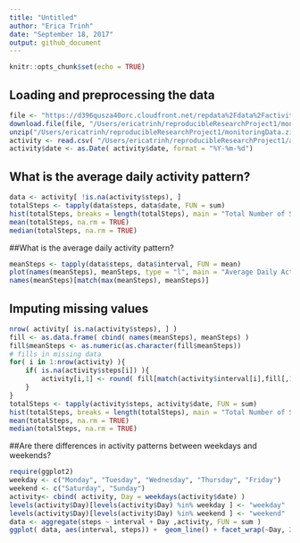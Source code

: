 ```yaml
---
title: "Untitled"
author: "Erica Trinh"
date: "September 18, 2017"
output: github_document
---
```


```r
knitr::opts_chunk$set(echo = TRUE)
```

## Loading and preprocessing the data

```r
file <- "https://d396qusza40orc.cloudfront.net/repdata%2Fdata%2Factivity.zip"
download.file(file, "/Users/ericatrinh/reproducibleResearchProject1/monitoringData.zip", method="curl")
unzip("/Users/ericatrinh/reproducibleResearchProject1/monitoringData.zip")
activity <- read.csv( "/Users/ericatrinh/reproducibleResearchProject1/activity.csv", header = TRUE)
activity$date <- as.Date( activity$date, format = "%Y-%m-%d") 

```

## What is the average daily activity pattern?


```r
data <- activity[ !is.na(activity$steps), ]
totalSteps <- tapply(data$steps, data$date, FUN = sum)
hist(totalSteps, breaks = length(totalSteps), main = "Total Number of Steps", xlab = "Total Steps")
mean(totalSteps, na.rm = TRUE) 
median(totalSteps, na.rm = TRUE)
```

##What is the average daily activity pattern?
```r
meanSteps <- tapply(data$steps, data$interval, FUN = mean)
plot(names(meanSteps), meanSteps, type = "l", main = "Average Daily Activity", xlab = "interval" , ylab = "Average Steps" )
names(meanSteps)[match(max(meanSteps), meanSteps)]
```


## Imputing missing values
```r
nrow( activity[ is.na(activity$steps), ] )
fill <- as.data.frame( cbind( names(meanSteps), meanSteps) )
fill$meanSteps <- as.numeric(as.character(fill$meanSteps))
# fills in missing data
for( i in 1:nrow(activity) ){
    if( is.na(activity$steps[i]) ){
        activity[i,1] <- round( fill[match(activity$interval[i],fill[,1]),2] )
    }
}
totalSteps <- tapply(activity$steps, activity$date, FUN = sum)
hist(totalSteps, breaks = length(totalSteps), main = "Total Number of Steps", xlab = "Total Steps")
mean(totalSteps, na.rm = TRUE) 
median(totalSteps, na.rm = TRUE)

```

##Are there differences in activity patterns between weekdays and weekends?
```r
require(ggplot2)
weekday <- c("Monday", "Tuesday", "Wednesday", "Thursday", "Friday")
weekend <- c("Saturday", "Sunday")
activity<- cbind( activity, Day = weekdays(activity$date) )
levels(activity$Day)[levels(activity$Day) %in% weekday ] <- "weekday"
levels(activity$Day)[levels(activity$Day) %in% weekend ] <- "weekend"
data <- aggregate(steps ~ interval + Day ,activity, FUN = sum )
ggplot( data, aes(interval, steps)) +  geom_line() + facet_wrap(~Day, 2)

```